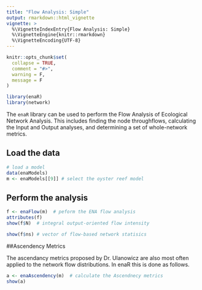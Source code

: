 ```yaml
---
title: "Flow Analysis: Simple"
output: rmarkdown::html_vignette
vignette: >
  %\VignetteIndexEntry{Flow Analysis: Simple}
  %\VignetteEngine{knitr::rmarkdown}
  %\VignetteEncoding{UTF-8}
---
```


```r
knitr::opts_chunk$set(
  collapse = TRUE,
  comment = "#>",
  warning = F,
  message = F
)
```

```r
library(enaR)
library(network)
```


The `enaR` library can be used to perform the Flow Analysis of Ecological Network Analysis. This includes finding the node throughflows, calculating the Input and Output analyses, and determining a set of whole-network metrics.

## Load the data

```r
# load a model
data(enaModels)
m <- enaModels[[9]] # select the oyster reef model
```

## Perform the analysis

```r
f <- enaFlow(m)  # peform the ENA flow analysis
attributes(f)
show(f$N)  # integral output-oriented flow intensity

show(f$ns) # vector of flow-based network statisics

```

##Ascendency Metrics

The ascendancy metrics proposed by Dr. Ulanowicz are also most often applied to the network flow distributions. In enaR this is done as follows.

```r
a <- enaAscendency(m)  # calculate the Ascendnecy metrics
show(a)
```